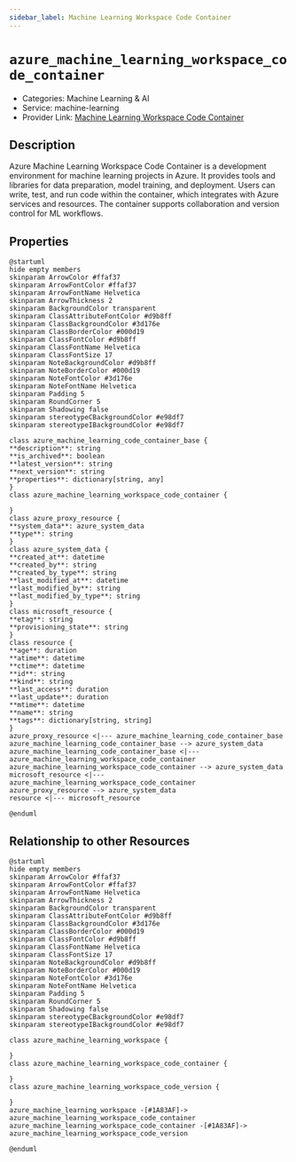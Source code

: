```yaml
---
sidebar_label: Machine Learning Workspace Code Container
---
```


# `azure_machine_learning_workspace_code_container`

- Categories: Machine Learning & AI
- Service: machine-learning
- Provider Link: [Machine Learning Workspace Code Container](https://learn.microsoft.com/en-us/azure/machine-learning/how-to-access-workspace?view=azureml-api-2)

## Description

Azure Machine Learning Workspace Code Container is a development environment for machine learning projects in Azure. It provides tools and libraries for data preparation, model training, and deployment. Users can write, test, and run code within the container, which integrates with Azure services and resources. The container supports collaboration and version control for ML workflows.

## Properties

<ZoomPanPinch>

```kroki imgType="plantuml" imgAlt="Diagram of Machine Learning Workspace Code Container data model"
@startuml
hide empty members
skinparam ArrowColor #ffaf37
skinparam ArrowFontColor #ffaf37
skinparam ArrowFontName Helvetica
skinparam ArrowThickness 2
skinparam BackgroundColor transparent
skinparam ClassAttributeFontColor #d9b8ff
skinparam ClassBackgroundColor #3d176e
skinparam ClassBorderColor #000d19
skinparam ClassFontColor #d9b8ff
skinparam ClassFontName Helvetica
skinparam ClassFontSize 17
skinparam NoteBackgroundColor #d9b8ff
skinparam NoteBorderColor #000d19
skinparam NoteFontColor #3d176e
skinparam NoteFontName Helvetica
skinparam Padding 5
skinparam RoundCorner 5
skinparam Shadowing false
skinparam stereotypeCBackgroundColor #e98df7
skinparam stereotypeIBackgroundColor #e98df7

class azure_machine_learning_code_container_base {
**description**: string
**is_archived**: boolean
**latest_version**: string
**next_version**: string
**properties**: dictionary[string, any]
}
class azure_machine_learning_workspace_code_container {

}
class azure_proxy_resource {
**system_data**: azure_system_data
**type**: string
}
class azure_system_data {
**created_at**: datetime
**created_by**: string
**created_by_type**: string
**last_modified_at**: datetime
**last_modified_by**: string
**last_modified_by_type**: string
}
class microsoft_resource {
**etag**: string
**provisioning_state**: string
}
class resource {
**age**: duration
**atime**: datetime
**ctime**: datetime
**id**: string
**kind**: string
**last_access**: duration
**last_update**: duration
**mtime**: datetime
**name**: string
**tags**: dictionary[string, string]
}
azure_proxy_resource <|--- azure_machine_learning_code_container_base
azure_machine_learning_code_container_base --> azure_system_data
azure_machine_learning_code_container_base <|--- azure_machine_learning_workspace_code_container
azure_machine_learning_workspace_code_container --> azure_system_data
microsoft_resource <|--- azure_machine_learning_workspace_code_container
azure_proxy_resource --> azure_system_data
resource <|--- microsoft_resource

@enduml
```

</ZoomPanPinch>

## Relationship to other Resources

<ZoomPanPinch>

```kroki imgType="plantuml" imgAlt="Diagram of Machine Learning Workspace Code Container resource relationships"
@startuml
hide empty members
skinparam ArrowColor #ffaf37
skinparam ArrowFontColor #ffaf37
skinparam ArrowFontName Helvetica
skinparam ArrowThickness 2
skinparam BackgroundColor transparent
skinparam ClassAttributeFontColor #d9b8ff
skinparam ClassBackgroundColor #3d176e
skinparam ClassBorderColor #000d19
skinparam ClassFontColor #d9b8ff
skinparam ClassFontName Helvetica
skinparam ClassFontSize 17
skinparam NoteBackgroundColor #d9b8ff
skinparam NoteBorderColor #000d19
skinparam NoteFontColor #3d176e
skinparam NoteFontName Helvetica
skinparam Padding 5
skinparam RoundCorner 5
skinparam Shadowing false
skinparam stereotypeCBackgroundColor #e98df7
skinparam stereotypeIBackgroundColor #e98df7

class azure_machine_learning_workspace {

}
class azure_machine_learning_workspace_code_container {

}
class azure_machine_learning_workspace_code_version {

}
azure_machine_learning_workspace -[#1A83AF]-> azure_machine_learning_workspace_code_container
azure_machine_learning_workspace_code_container -[#1A83AF]-> azure_machine_learning_workspace_code_version

@enduml
```

</ZoomPanPinch>
